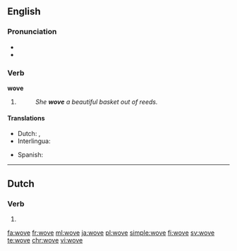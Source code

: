 {{also|weaved}}
==English==

===Pronunciation===
* {{IPA|/ˈwəʊv/}}
* {{rhymes|əʊv}}

===Verb===
'''wove'''

# {{en-simple past of|weave}}
#: ''She '''wove''' a beautiful basket out of reeds.''

====Translations====
{{trans-top|simple past of ''to weave''}}
* Dutch: {{t+|nl|weefde}}, {{t+|nl|weefden}}
* Interlingua: {{t|ia|texeva}}
{{trans-mid}}
* Spanish: {{t+|es|tejía}}
{{trans-bottom}}

----

==Dutch==

===Verb===
{{nl-verb-form}}

# {{nl-verb form of|n=sg|t=past|m=subj|wuiven}}

[[fa:wove]]
[[fr:wove]]
[[ml:wove]]
[[ja:wove]]
[[pl:wove]]
[[simple:wove]]
[[fi:wove]]
[[sv:wove]]
[[te:wove]]
[[chr:wove]]
[[vi:wove]]
